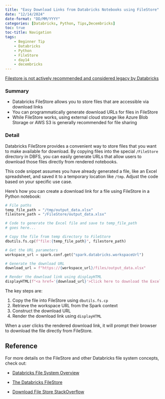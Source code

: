 ```yaml
---
title: "Easy Download Links from Databricks Notebooks using FileStore"
date: "12/14/2024"
date-format: "DD/MM/YYYY"
categories: [Databricks, Python, Tips,Decembricks]
toc: true
toc-title: Navigation
tags:
    - Beginner Tip
    - Databricks
    - Python
    - FileStore
    - day14
    - decembricks
---
```



::: {.callout-important appearance="simple"}

[Filestore is not actively recommended and considered legacy by Databricks](https://docs.databricks.com/en/archive/legacy/filestore.html#filestore)
:::


### Summary
- Databricks FileStore allows you to store files that are accessible via download links 
- You can programmatically generate download URLs for files in FileStore
- While FileStore works, using external cloud storage like Azure Blob Storage or AWS S3 is generally recommended for file sharing

### Detail

Databricks FileStore provides a convenient way to store files that you want to make available for download. By copying files into the special `/FileStore` directory in DBFS, you can easily generate URLs that allow users to download those files directly from rendered notebooks.

::: {.callout-note appearance="simple"}
This code snippet assumes you have already generated a file, like an Excel spreadsheet, and saved it to a temporary location like `/tmp`. Adjust the code based on your specific use case.
:::

Here's how you can create a download link for a file using FileStore in a Python notebook:

```python
# File paths
temp_file_path = "/tmp/output_data.xlsx"
filestore_path = "/FileStore/output_data.xlsx"

# Code to generate the Excel file and save to temp_file_path 
# goes here...

# Copy the file from temp directory to FileStore
dbutils.fs.cp(f"file:{temp_file_path}", filestore_path)

# Get the URL parameters 
workspace_url = spark.conf.get("spark.databricks.workspaceUrl")

# Generate the download URL
download_url = f"https://{workspace_url}/files/output_data.xlsx"

# Render the download link using displayHTML
displayHTML(f"<a href='{download_url}'>Click here to download the Excel file</a>")
```



The key steps are:

1. Copy the file into FileStore using `dbutils.fs.cp` 
2. Retrieve the workspace URL from the Spark context
3. Construct the download URL 
4. Render the download link using `displayHTML`

When a user clicks the rendered download link, it will prompt their browser to download the file directly from FileStore.


## Reference
For more details on the FileStore and other Databricks file system concepts, check out:

- [Databricks File System Overview](https://docs.databricks.com/data/databricks-file-system.html)

- [The Databricks FileStore](https://docs.databricks.com/data/filestore.html)

- [Download File Store StackOverflow](https://stackoverflow.com/questions/73682957/how-to-programmatically-retrieve-the-workspace-url-and-clusterowneruserid)


